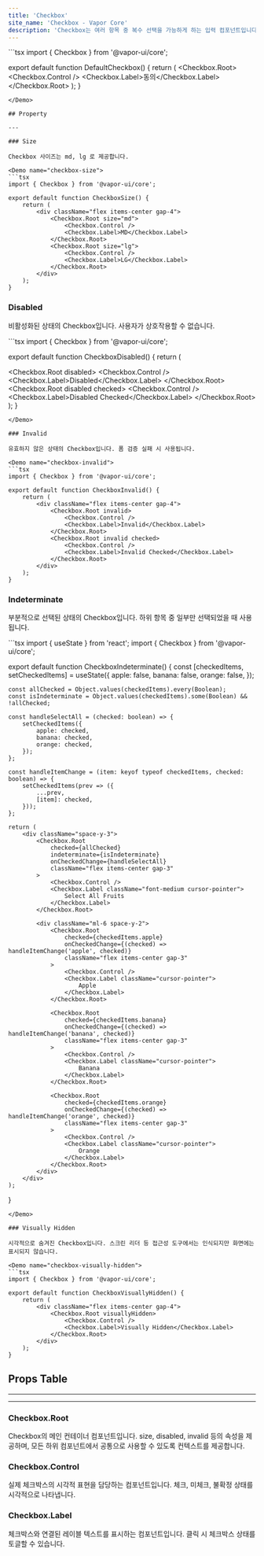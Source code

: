 ```yaml
---
title: 'Checkbox'
site_name: 'Checkbox - Vapor Core'
description: 'Checkbox는 여러 항목 중 복수 선택을 가능하게 하는 입력 컴포넌트입니다.'
---
```


<Demo name="default-checkbox">
```tsx
import { Checkbox } from '@vapor-ui/core';

export default function DefaultCheckbox() {
    return (
        <Checkbox.Root>
            <Checkbox.Control />
            <Checkbox.Label>동의</Checkbox.Label>
        </Checkbox.Root>
    );
}
```
</Demo>

## Property

---

### Size

Checkbox 사이즈는 md, lg 로 제공합니다.

<Demo name="checkbox-size">
```tsx
import { Checkbox } from '@vapor-ui/core';

export default function CheckboxSize() {
    return (
        <div className="flex items-center gap-4">
            <Checkbox.Root size="md">
                <Checkbox.Control />
                <Checkbox.Label>MD</Checkbox.Label>
            </Checkbox.Root>
            <Checkbox.Root size="lg">
                <Checkbox.Control />
                <Checkbox.Label>LG</Checkbox.Label>
            </Checkbox.Root>
        </div>
    );
}
```
</Demo>

### Disabled

비활성화된 상태의 Checkbox입니다. 사용자가 상호작용할 수 없습니다.

<Demo name="checkbox-disabled">
```tsx
import { Checkbox } from '@vapor-ui/core';

export default function CheckboxDisabled() {
    return (
        <div className="flex items-center gap-4">
            <Checkbox.Root disabled>
                <Checkbox.Control />
                <Checkbox.Label>Disabled</Checkbox.Label>
            </Checkbox.Root>
            <Checkbox.Root disabled checked>
                <Checkbox.Control />
                <Checkbox.Label>Disabled Checked</Checkbox.Label>
            </Checkbox.Root>
        </div>
    );
}
```
</Demo>

### Invalid

유효하지 않은 상태의 Checkbox입니다. 폼 검증 실패 시 사용됩니다.

<Demo name="checkbox-invalid">
```tsx
import { Checkbox } from '@vapor-ui/core';

export default function CheckboxInvalid() {
    return (
        <div className="flex items-center gap-4">
            <Checkbox.Root invalid>
                <Checkbox.Control />
                <Checkbox.Label>Invalid</Checkbox.Label>
            </Checkbox.Root>
            <Checkbox.Root invalid checked>
                <Checkbox.Control />
                <Checkbox.Label>Invalid Checked</Checkbox.Label>
            </Checkbox.Root>
        </div>
    );
}
```
</Demo>

### Indeterminate

부분적으로 선택된 상태의 Checkbox입니다. 하위 항목 중 일부만 선택되었을 때 사용됩니다.

<Demo name="checkbox-indeterminate">
```tsx
import { useState } from 'react';
import { Checkbox } from '@vapor-ui/core';

export default function CheckboxIndeterminate() {
    const [checkedItems, setCheckedItems] = useState({
        apple: false,
        banana: false,
        orange: false,
    });

    const allChecked = Object.values(checkedItems).every(Boolean);
    const isIndeterminate = Object.values(checkedItems).some(Boolean) && !allChecked;

    const handleSelectAll = (checked: boolean) => {
        setCheckedItems({
            apple: checked,
            banana: checked,
            orange: checked,
        });
    };

    const handleItemChange = (item: keyof typeof checkedItems, checked: boolean) => {
        setCheckedItems(prev => ({
            ...prev,
            [item]: checked,
        }));
    };

    return (
        <div className="space-y-3">
            <Checkbox.Root
                checked={allChecked}
                indeterminate={isIndeterminate}
                onCheckedChange={handleSelectAll}
                className="flex items-center gap-3"
            >
                <Checkbox.Control />
                <Checkbox.Label className="font-medium cursor-pointer">
                    Select All Fruits
                </Checkbox.Label>
            </Checkbox.Root>

            <div className="ml-6 space-y-2">
                <Checkbox.Root
                    checked={checkedItems.apple}
                    onCheckedChange={(checked) => handleItemChange('apple', checked)}
                    className="flex items-center gap-3"
                >
                    <Checkbox.Control />
                    <Checkbox.Label className="cursor-pointer">
                        Apple
                    </Checkbox.Label>
                </Checkbox.Root>

                <Checkbox.Root
                    checked={checkedItems.banana}
                    onCheckedChange={(checked) => handleItemChange('banana', checked)}
                    className="flex items-center gap-3"
                >
                    <Checkbox.Control />
                    <Checkbox.Label className="cursor-pointer">
                        Banana
                    </Checkbox.Label>
                </Checkbox.Root>

                <Checkbox.Root
                    checked={checkedItems.orange}
                    onCheckedChange={(checked) => handleItemChange('orange', checked)}
                    className="flex items-center gap-3"
                >
                    <Checkbox.Control />
                    <Checkbox.Label className="cursor-pointer">
                        Orange
                    </Checkbox.Label>
                </Checkbox.Root>
            </div>
        </div>
    );

}

````
</Demo>

### Visually Hidden

시각적으로 숨겨진 Checkbox입니다. 스크린 리더 등 접근성 도구에서는 인식되지만 화면에는 표시되지 않습니다.

<Demo name="checkbox-visually-hidden">
```tsx
import { Checkbox } from '@vapor-ui/core';

export default function CheckboxVisuallyHidden() {
    return (
        <div className="flex items-center gap-4">
            <Checkbox.Root visuallyHidden>
                <Checkbox.Control />
                <Checkbox.Label>Visually Hidden</Checkbox.Label>
            </Checkbox.Root>
        </div>
    );
}
````

</Demo>

## Props Table

---

---

### Checkbox.Root

Checkbox의 메인 컨테이너 컴포넌트입니다. size, disabled, invalid 등의 속성을 제공하며, 모든 하위 컴포넌트에서 공통으로 사용할 수 있도록 컨텍스트를 제공합니다.

<ComponentPropsTable file="checkbox" section="props" />

### Checkbox.Control

실제 체크박스의 시각적 표현을 담당하는 컴포넌트입니다. 체크, 미체크, 불확정 상태를 시각적으로 나타냅니다.

<ComponentPropsTable file="checkbox" section="controlProps" />

### Checkbox.Label

체크박스와 연결된 레이블 텍스트를 표시하는 컴포넌트입니다. 클릭 시 체크박스 상태를 토글할 수 있습니다.

<ComponentPropsTable file="checkbox" section="labelProps" />
